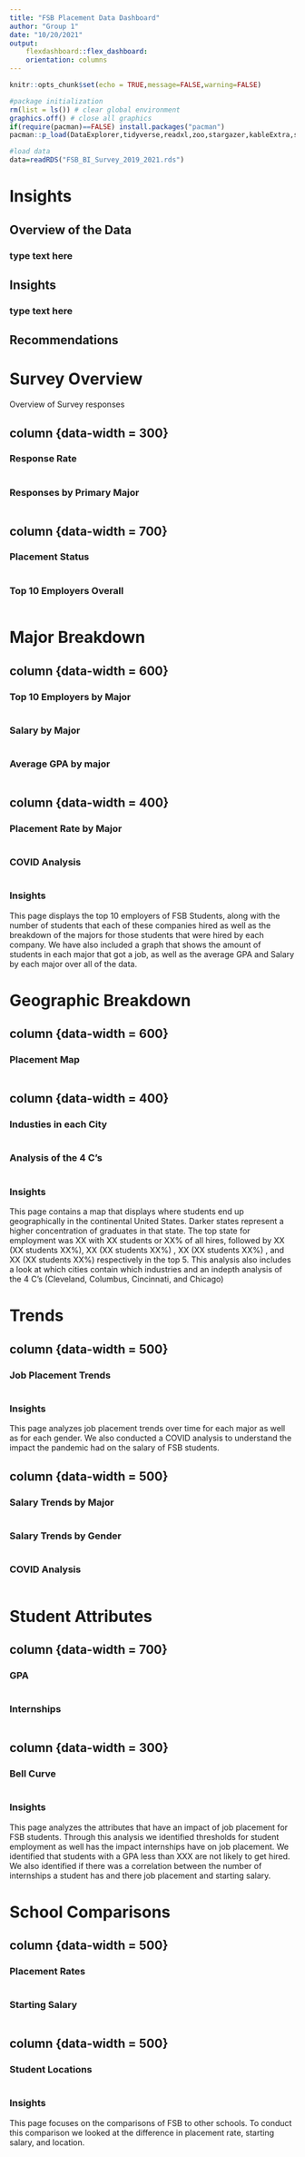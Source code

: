 ```yaml
---
title: "FSB Placement Data Dashboard"
author: "Group 1"
date: "10/20/2021"
output: 
    flexdashboard::flex_dashboard:
    orientation: columns 
---
```


```r
knitr::opts_chunk$set(echo = TRUE,message=FALSE,warning=FALSE)

#package initialization
rm(list = ls()) # clear global environment
graphics.off() # close all graphics
if(require(pacman)==FALSE) install.packages("pacman")
pacman::p_load(DataExplorer,tidyverse,readxl,zoo,stargazer,kableExtra,skimr,plotly,ggpubr,vtable,tm, flexdashboard, fontawesome)

#load data
data=readRDS("FSB_BI_Survey_2019_2021.rds")
```

Insights {data-orientation=columns}
=================================================================

## Overview of the Data

### type text here

## Insights

### type text here

## Recommendations

Survey Overview {data-orientation=columns}
=================================================================

Overview of Survey responses 

column {data-width = 300}
-----------------------------------------------------------------

### Response Rate

```r

```


### Responses by Primary Major

```r

```

column {data-width = 700}
-----------------------------------------------------------------

### Placement Status

```r

```

### Top 10 Employers Overall

```r

```


Major Breakdown {data-orientation=columns}
=================================================================

column {data-width = 600}
-----------------------------------------------------------------

### Top 10 Employers by Major

```r

```


### Salary by Major

```r

```

### Average GPA by major

```r

```


column {data-width = 400}
-----------------------------------------------------------------

### Placement Rate by Major

```r

```

### COVID Analysis

```r

```

### Insights
This page displays the top 10 employers of FSB Students, along with the number of students that each of these companies hired as well as the breakdown of the majors for those students that were hired by each company. We have also included a graph that shows the amount of students in each major that got a job, as well as the average GPA and Salary by each major over all of the data.

Geographic Breakdown {data-orientation=columns}
=================================================================

column {data-width = 600}
-----------------------------------------------------------------

### Placement Map

```r

```

column {data-width = 400}
-----------------------------------------------------------------

### Industies in each City 

```r

```

### Analysis of the 4 C's

```r

```


### Insights

This page contains a map that displays where students end up geographically in the continental United States.  Darker states represent a higher concentration of graduates in that state. The top state for employment was XX with XX students or XX% of all hires, followed by XX (XX students XX%), XX (XX students XX%) , XX (XX students XX%) , and XX (XX students XX%) respectively in the top 5. This analysis also includes a look at which cities contain which industries and an indepth analysis of the 4 C's (Cleveland, Columbus, Cincinnati, and Chicago)

Trends {data-orientation=columns}
=================================================================

column {data-width = 500}
-----------------------------------------------------------------

### Job Placement Trends

```r

```

### Insights

This page analyzes job placement trends over time for each major as well as for each gender. We also conducted a COVID analysis to understand the impact the pandemic had on the salary of FSB students. 

column {data-width = 500}
-----------------------------------------------------------------

### Salary Trends by Major

```r

```

### Salary Trends by Gender

```r

```

### COVID Analysis

```r

```

Student Attributes {data-orientation=columns}
=================================================================

column {data-width = 700}
-----------------------------------------------------------------

### GPA

```r

```

### Internships

```r

```


column {data-width = 300}
-----------------------------------------------------------------

### Bell Curve

```r

```

### Insights
This page analyzes the attributes that have an impact of job placement for FSB students. Through this analysis we identified thresholds for student employment as well has the impact internships have on job placement. We identified that students with a GPA less than XXX are not likely to get hired. We also identified if there was a correlation between the number of internships a student has and there job placement and starting salary. 

School Comparisons {data-orientation=columns}
=================================================================

column {data-width = 500}
-----------------------------------------------------------------

### Placement Rates

```r

```

### Starting Salary

```r

```

column {data-width = 500}
-----------------------------------------------------------------

### Student Locations 

```r

```

### Insights
This page focuses on the comparisons of FSB to other schools. To conduct this comparison we looked at the difference in placement rate, starting salary, and location. 